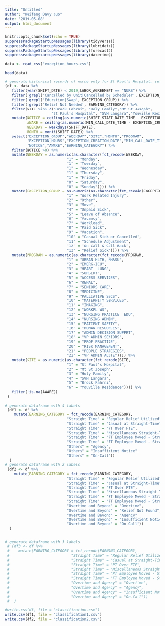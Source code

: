 ```yaml
---
title: "Untitled"
author: "Weifeng Davy Guo"
date: '2019-05-08'
output: html_document
---
```


```r
knitr::opts_chunk$set(echo = TRUE)
suppressPackageStartupMessages(library(tidyverse))
suppressPackageStartupMessages(library(lubridate))
suppressPackageStartupMessages(library(forecast))
suppressPackageStartupMessages(library(datetime))
```

```r
data <- read_csv("exception_hours.csv")
```
```r
head(data)
```


```r
# generate historical records of nurse only for St Paul's Hospital, set the "week" as the first day of that week
(df <- data %>%
   filter(year(SHIFT_DATE) < 2019,LABOR_AGREEMENT == "NURS") %>%  
   filter(!grepl('Cancelled by Unit|Cancelled by Scheduler', EXCEPTION_REASON)) %>%
   filter(!grepl('Education|Swap', EXCEPTION_GROUP)) %>%
   filter(!grepl('Relief Not Needed', EARNING_CATEGORY)) %>%
   filter(SITE %in% c("Brock Fahrni", "Holy Family","Mt St Joseph",
                     "St Paul's Hospital", "SVH Langara","Youville Residence")) %>%
   mutate(NOTICE = ceiling(as.numeric(SHIFT_START_DATE_TIME - EXCEPTION_CREATION_DATE)),
          AWARE = ceiling(as.numeric(MIN_CALL_DATE_TIME - EXCEPTION_CREATION_DATE)),
          WEEKDAY = weekdays(SHIFT_DATE),
          MONTH = month(SHIFT_DATE)) %>%
   select("EXCEPTION_GROUP","WEEKDAY","SITE","MONTH","PROGRAM",
          "EXCEPTION_HOURS","EXCEPTION_CREATION_DATE","MIN_CALL_DATE_TIME","SHIFT_DATE",
          "NOTICE","AWARE","EARNING_CATEGORY") %>% 
   filter(NOTICE >0) %>% 
   mutate(WEEKDAY = as.numeric(as.character(fct_recode(WEEKDAY,
                            "1" = "Monday", 
                            "1" = "Tuesday", 
                            "1" = "Wednesday",
                            "1" = "Thursday", 
                            "1" = "Friday", 
                            "0" = "Saturday",
                            "0" = "Sunday")))) %>%
   mutate(EXCEPTION_GROUP = as.numeric(as.character(fct_recode(EXCEPTION_GROUP,
                            "1" = "Work Related Injury", 
                            "2" = "Other", 
                            "3" = "Move",
                            "4" = "Unpaid Sick",
                            "5" = "Leave of Absence",
                            "6" = "Vacancy", 
                            "7" = "Workload",
                            "8" = "Paid Sick", 
                            "9" = "Vacation", 
                            "10" = "Casual Sick or Cancelled",
                            "11" = "Schedule Adjustment", 
                            "12" = "On Call & Call Back", 
                            "13" = "Relief Sick")))) %>% 
   mutate(PROGRAM = as.numeric(as.character(fct_recode(PROGRAM,
                            "1" = "URBAN HLTH, MH&SU", 
                            "2" = "EMERG-ICU", 
                            "3" = "HEART  LUNG",
                            "4" = "SURGERY",
                            "5" = "ACCESS SERVICES",
                            "6" = "RENAL", 
                            "7" = "SENIORS CARE",
                            "8" = "MEDICINE", 
                            "9" = "PALLIATIVE SVCS", 
                            "10" = "MATERNITY SERVICES",
                            "11" = "IMAGING", 
                            "12" = "WORKPL WS", 
                            "13" = "NURSING PRACTICE  EDU",
                            "14" = "NURSING ADMIN", 
                            "15" = "PATIENT SAFETY", 
                            "16" = "HUMAN RESOURCES",
                            "17" = "ADMIN DECISION SUPPRT",
                            "18" = "VP ADMIN SENIORS",
                            "19" = "PROF PRACTICE", 
                            "20" = "RISK MANAGEMENT",
                            "21" = "PEOPLE STRATEGIES",
                            "22" = "VP ADMIN ACUTE")))) %>%
   mutate(SITE = as.numeric(as.character(fct_recode(SITE,
                            "1" = "St Paul's Hospital", 
                            "2" = "Mt St Joseph", 
                            "3" = "Holy Family",
                            "4" = "SVH Langara", 
                            "5" = "Brock Fahrni", 
                            "6" = "Youville Residence")))) %>% 
   filter(!is.na(AWARE))
 )
```




```r
# generate dataframe with 4 labels
 (df1 <- df %>% 
    mutate(EARNING_CATEGORY = fct_recode(EARNING_CATEGORY,
                            "Straight Time" = "Regular Relief Utilized",
                            "Straight Time" = "Casual at Straight-Time", 
                            "Straight Time" = "PT Over FTE",
                            "Straight Time" = "Miscellaneous Straight-Time",
                            "Straight Time" = "PT Employee Moved - Straight-Time", 
                            "Straight Time" = "FT Employee Moved - Straight-Time",
                            "Others" = "Agency",
                            "Others" = "Insufficient Notice", 
                            "Others" = "On-Call"))
  )
# generate dataframe with 2 labels
 (df2 <- df %>% 
    mutate(EARNING_CATEGORY = fct_recode(EARNING_CATEGORY,
                            "Straight Time" = "Regular Relief Utilized",
                            "Straight Time" = "Casual at Straight-Time", 
                            "Straight Time" = "PT Over FTE",
                            "Straight Time" = "Miscellaneous Straight-Time",
                            "Straight Time" = "PT Employee Moved - Straight-Time", 
                            "Straight Time" = "FT Employee Moved - Straight-Time",
                            "Overtime and Beyond" = "Overtime", 
                            "Overtime and Beyond" = "Relief Not Found",
                            "Overtime and Beyond" = "Agency",
                            "Overtime and Beyond" = "Insufficient Notice", 
                            "Overtime and Beyond" = "On-Call"))
  )
```
```r

```
```r
# generate dataframe with 3 labels
 # (df3 <- df %>% 
 #    mutate(EARNING_CATEGORY = fct_recode(EARNING_CATEGORY,
 #                            "Straight Time" = "Regular Relief Utilized",
 #                            "Straight Time" = "Casual at Straight-Time", 
 #                            "Straight Time" = "PT Over FTE",
 #                            "Straight Time" = "Miscellaneous Straight-Time",
 #                            "Straight Time" = "PT Employee Moved - Straight-Time", 
 #                            "Straight Time" = "FT Employee Moved - Straight-Time",
 #                            "Overtime and Agency" = "Overtime", 
 #                            "Overtime and Agency" = "Agency",
 #                            "Overtime and Agency" = "Insufficient Notice", 
 #                            "Overtime and Agency" = "On-Call"))
 #  )
```



```r
#write.csv(df, file = "classification.csv")
write.csv(df1, file = "classification1.csv")
write.csv(df2, file = "classification2.csv")
```









